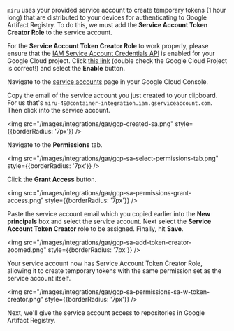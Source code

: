 `miru` uses your provided service account to create temporary tokens (1 hour long) that are distributed to your devices for authenticating to Google Artifact Registry. To do this, we must add the **Service Account Token Creator Role** to the service account.

<Warning> For the **Service Account Token Creator Role** to work properly, please ensure that the [IAM Service Account Credentials API](https://console.cloud.google.com/apis/library/iamcredentials.googleapis.com) is enabled for your Google Cloud project. Click [this link](https://console.cloud.google.com/apis/library/iamcredentials.googleapis.com) (double check the Google Cloud Project is correct!) and select the **Enable** button. </Warning>

Navigate to the [service accounts](https://console.cloud.google.com/projectselector2/iam-admin/serviceaccounts) page in your Google Cloud Console. 

Copy the email of the service account you just created to your clipboard. For us that's `miru-49@container-integration.iam.gserviceaccount.com`. Then click into the service account.

<img src="/images/integrations/gar/gcp-created-sa.png" style={{borderRadius: '7px'}} />

Navigate to the **Permissions** tab.

<img src="/images/integrations/gar/gcp-sa-select-permissions-tab.png" style={{borderRadius: '7px'}} />

Click the **Grant Access** button.

<img src="/images/integrations/gar/gcp-sa-permissions-grant-access.png" style={{borderRadius: '7px'}} />


Paste the service account email which you copied earlier into the **New principals** box and select the service account. Next select the **Service Account Token Creator** role to be assigned. Finally, hit **Save**.

<img src="/images/integrations/gar/gcp-sa-add-token-creator-zoomed.png" style={{borderRadius: '7px'}} />

Your service account now has Service Account Token Creator Role, allowing it to create temporary tokens with the same permission set as the service account itself. 

<img src="/images/integrations/gar/gcp-sa-permissions-sa-w-token-creator.png" style={{borderRadius: '7px'}} />

Next, we'll give the service account access to repositories in Google Artifact Registry.